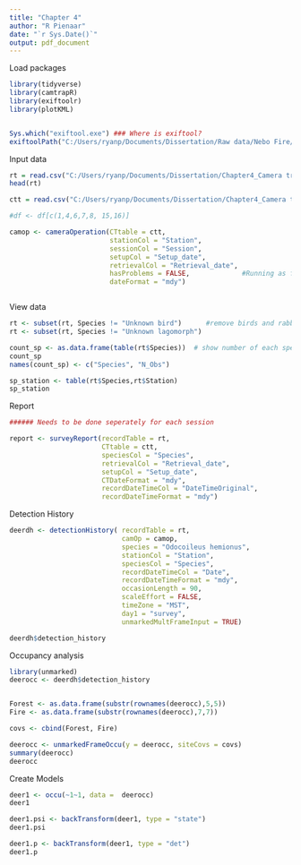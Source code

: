 ```yaml
---
title: "Chapter 4"
author: "R Pienaar"
date: "`r Sys.Date()`"
output: pdf_document
---
```


Load packages

```r


library(tidyverse)
library(camtrapR)
library(exiftoolr)
library(plotKML)


Sys.which("exiftool.exe") ### Where is exiftool?
exiftoolPath("C:/Users/ryanp/Documents/Dissertation/Raw data/Nebo Fire/Camera Base 1.7/Fixes/EXIFTool/exiftoolgui/exiftool.exe")

```



Input data
```r

rt = read.csv("C:/Users/ryanp/Documents/Dissertation/Chapter4_Camera traps/Camelot Exports/Record Tables/Final_record_table.csv")
head(rt)

ctt = read.csv("C:/Users/ryanp/Documents/Dissertation/Chapter4_Camera traps/Camelot Exports/Record Tables/Final_camtrap_table.csv")

#df <- df[c(1,4,6,7,8, 15,16)]

camop <- cameraOperation(CTtable = ctt,
                         stationCol = "Station",
                         sessionCol = "Session",
                         setupCol = "Setup_date",
                         retrievalCol = "Retrieval_date",
                         hasProblems = FALSE,             #Running as false first but need to go back and change it
                         dateFormat = "mdy")



```


View data

```r

rt <- subset(rt, Species != "Unknown bird")      #remove birds and rabbits
rt <- subset(rt, Species != "Unknown lagomorph")

count_sp <- as.data.frame(table(rt$Species))  # show number of each species
count_sp
names(count_sp) <- c("Species", "N_Obs")

```

```r

sp_station <- table(rt$Species,rt$Station)
sp_station


```

Report

```r

###### Needs to be done seperately for each session

report <- surveyReport(recordTable = rt,
                       CTtable = ctt,
                       speciesCol = "Species",
                       retrievalCol = "Retrieval_date",
                       setupCol = "Setup_date",
                       CTDateFormat = "mdy",
                       recordDateTimeCol = "DateTimeOriginal",
                       recordDateTimeFormat = "mdy")

```

Detection History

```r

deerdh <- detectionHistory( recordTable = rt,
                            camOp = camop,
                            species = "Odocoileus hemionus",
                            stationCol = "Station",
                            speciesCol = "Species",
                            recordDateTimeCol = "Date",
                            recordDateTimeFormat = "mdy",
                            occasionLength = 90,
                            scaleEffort = FALSE,
                            timeZone = "MST",
                            day1 = "survey",
                            unmarkedMultFrameInput = TRUE)

deerdh$detection_history

```

Occupancy analysis

```r

library(unmarked)
deerocc <- deerdh$detection_history


Forest <- as.data.frame(substr(rownames(deerocc),5,5))
Fire <- as.data.frame(substr(rownames(deerocc),7,7))

covs <- cbind(Forest, Fire)

deerocc <- unmarkedFrameOccu(y = deerocc, siteCovs = covs)
summary(deerocc)
deerocc

```

Create Models

```r

deer1 <- occu(~1~1, data =  deerocc)
deer1

deer1.psi <- backTransform(deer1, type = "state")
deer1.psi

deer1.p <- backTransform(deer1, type = "det")
deer1.p



```

